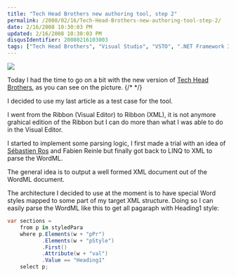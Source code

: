 ```yaml
---
title: "Tech Head Brothers new authoring tool, step 2"
permalink: /2008/02/16/Tech-Head-Brothers-new-authoring-tool-step-2/
date: 2/16/2008 10:30:03 PM
updated: 2/16/2008 10:30:03 PM
disqusIdentifier: 20080216103003
tags: ["Tech Head Brothers", "Visual Studio", "VSTO", ".NET Framework 3.5", "Office 2007"]
---
```

![](http://farm3.static.flickr.com/2005/2268217977_fd02a77b95_o.jpg) 

Today I had the time to go on a bit with the new version of [Tech Head Brothers](http://www.techheadbrothers.com/), as you can see on the picture.
{/* <!-- more --> */}

I decided to use my last article as a test case for the tool.

I went from the Ribbon (Visual Editor) to Ribbon (XML), it is not anymore grahical edition of the Ribbon but I can do more than what I was able to do in the Visual Editor.

I started to implement some parsing logic, I first made a trial with an idea of [Sébastien Ros](http://www.dotnetguru2.org/sebastienros/) and Fabien Reinle but finally got back to LINQ to XML to parse the WordML.

The general idea is to output a well formed XML document out of the WordML document. 

The architecture I decided to use at the moment is to have special Word styles mapped to some part of my target XML structure. Doing so I can easily parse the WordML like this to get all pagaraph with Heading1 style:

```csharp
var sections = 
    from p in styledPara
    where p.Elements(w + "pPr")
           .Elements(w + "pStyle")
           .First()
           .Attribute(w + "val")
           .Value == "Heading1"
    select p;
```
